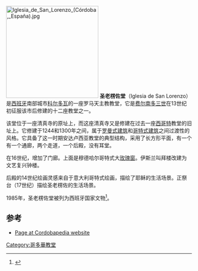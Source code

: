 [[File:Iglesia_de_San_Lorenzo_(Córdoba,_España).jpg|250px]]
'''圣老楞佐堂'''（Iglesia de San Lorenzo）是[[西班牙|西班牙]]南部城市[[科尔多瓦|科尔多瓦]]的一座罗马天主教教堂，它是[[费尔南多三世|费尔南多三世]]在13世纪初征服该市后修建的十二座教堂之一。

该堂位于一座清真寺的原址上，而这座清真寺又是修建在过去一座[[西哥特|西哥特]]教堂的旧址上。它修建于1244和1300年之间，属于[[罗曼式建筑|罗曼式建筑]]和[[哥特式建筑|哥特式建筑]]之间过渡性的风格。它具备了这一时期安达卢西亚教堂的典型结构，采用了长方形平面，有一个有一个通廊，两个走道，一个后殿，没有耳堂。 

在16世纪，增加了门廊。上面是穆德哈尔哥特式大[[玫瑰窗|玫瑰窗]]。伊斯兰叫拜楼改建为文艺复兴钟楼。

后殿的14世纪绘画灵感来自于意大利哥特式绘画，描绘了耶稣的生活场景。正祭台（17世纪）描绘圣老楞佐的生活场景。

1985年，圣老楞佐堂被列为西班牙国家文物<ref name=BIC>{{cite web | url=http://www.mcu.es/bienes/cargarFiltroBienesInmuebles.do?layout=bienesInmuebles&cache=init&language=es | title=Base de datos de bienes inmuebles inscritos en el Registro de Bienes de Interés Cultural (buscar escribiendo "Iglesia de San Lorenzo" en el campo "General" y "Córdoba" en el campo "Municipio") | accessdate=2011-07-31 | author= | date= | work=[http://www.mcu.es/ 西班牙文化部官方网站] | archive-date=2019-12-17 | archive-url=https://web.archive.org/web/20191217020856/http://www.mcu.es/bienes/cargarFiltroBienesInmuebles.do?layout=bienesInmuebles&cache=init&language=es | dead-url=no }}</ref>。

==参考==
<references/>
*[http://cordobapedia.wikanda.es/wiki/Iglesia_de_San_Lorenzo Page at Cordobapedia website]{{Wayback|url=http://cordobapedia.wikanda.es/wiki/Iglesia_de_San_Lorenzo |date=20110730113908 }} {{es icon}}

[[Category:哥多華教堂|Category:哥多華教堂]]